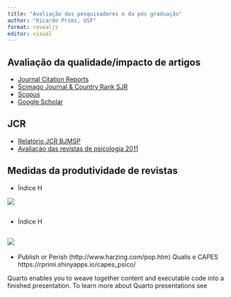 ```yaml
---
title: "Avaliação dos pesquisadores e da pós graduação"
author: "Ricardo Primi, USF"
format: revealjs
editor: visual
---
```


## Avaliação da qualidade/impacto de artigos

-   [Journal Citation Reports](https://clarivate.com/webofsciencegroup/solutions/journal-citation-reports/)
-   [Scimago Journal & Country Rank SJR](https://www.scimagojr.com/journalrank.php?area=3200&country=BR&scielo=false)
-   [Scopus](https://www.scopus.com/home.uri)
-   [Google Scholar](https://scholar.google.com/)

## JCR

-   [Relatório JCR BJMSP](https://github.com/rprimi/producao_web/blob/main/doc/BJMSP%20InCites%20Journal%20Citation%20Reports.pdf)
-   [Avaliaçào das revistas de psicologia 2011](https://github.com/rprimi/producao_web/blob/main/doc/JCR-2011%20Psico.pdf)

## Medidas da produtividade de revistas

-   Índice H

![](images/paste-2712FB84.png){fig-align="center"}

## 

-   Índice H

## ![](images/paste-2712FB84.png){fig-align="center"}

-   Publish or Perish (http://www.harzing.com/pop.htm) Qualis e CAPES https://rprimi.shinyapps.io/capes_psico/

Quarto enables you to weave together content and executable code into a finished presentation. To learn more about Quarto presentations see

